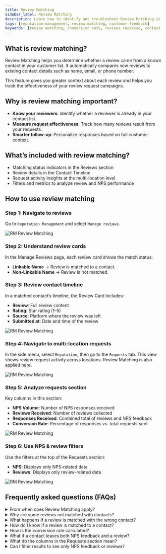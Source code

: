 ```yaml
---
title: Review Matching 
sidebar_label: Review Matching
description: Learn how to identify and troubleshoot Review Matching in the Reviews and Requests sections.
tags: [reputation-management, review-matching, customer-feedback]
keywords: [review matching, conversion rate, reviews received, contact timeline, nps feedback]
---
```


## What is review matching?

Review Matching helps you determine whether a review came from a known contact in your customer list. It automatically compares new reviews to existing contact details such as name, email, or phone number.

This feature gives you greater context about each review and helps you track the effectiveness of your review request campaigns.

## Why is review matching important?

- **Know your reviewers**: Identify whether a reviewer is already in your contact list.
- **Measure request effectiveness**: Track how many reviews result from your requests.
- **Smarter follow-up**: Personalize responses based on full customer context.

## What’s included with review matching?

- Matching status indicators in the Reviews section
- Review details in the Contact Timeline
- Request activity insights at the multi-location level
- Filters and metrics to analyze review and NPS performance

## How to use review matching

### Step 1: Navigate to reviews

Go to `Reputation Management` and select `Manage reviews`.

![RM Review Matching](./img/rm-review-matching1.png)


### Step 2: Understand review cards

In the Manage Reviews page, each review card shows the match status:

- **Linkable Name** → Review is matched to a contact.
- **Non-Linkable Name** → Review is not matched.

### Step 3: Review contact timeline

In a matched contact’s timeline, the Review Card includes:

- **Review**: Full review content  
- **Rating**: Star rating (1–5)  
- **Source**: Platform where the review was left  
- **Submitted at**: Date and time of the review

![RM Review Matching](./img/rm-review-matching2.png) 

### Step 4: Navigate to multi-location requests

In the side menu, select `Reputation`, then go to the `Requests` tab. This view shows review request activity across locations. Review Matching is also applied here.

![RM Review Matching](./img/rm-review-matching5.png)

### Step 5: Analyze requests section

Key columns in this section:

- **NPS Volume**: Number of NPS responses received  
- **Reviews Received**: Number of reviews collected  
- **Responses Received**: Combined total of reviews and NPS feedback  
- **Conversion Rate**: Percentage of responses vs. total requests sent

![RM Review Matching](./img/rm-review-matching3.png)
### Step 6: Use NPS & review filters

Use the filters at the top of the Requests section:

- **NPS**: Displays only NPS-related data  
- **Reviews**: Displays only review-related data

![RM Review Matching](./img/rm-review-matching4.png)

## Frequently asked questions (FAQs)

<details>
<summary>From when does Review Matching apply?</summary>

Review Matching applies only to new reviews received on or after September 30, 2025. Historical reviews will not be matched.
</details>

<details>
<summary>Why are some reviews not matched with contacts?</summary>

If the reviewer’s name, email, or phone does not match any contact, the review will remain unmatched.
</details>

<details>
<summary>What happens if a review is matched with the wrong contact?</summary>

Contact support to detach the review from the incorrect contact. Self-service options will be available soon.
</details>

<details>
<summary>How do I know if a review is matched to a contact?</summary>

In the Manage Reviews page:

- **Matched**: Name appears as a clickable link.  
- **Unmatched**: Name appears as plain text.
</details>

<details>
<summary>How is the conversion rate calculated?</summary>

Conversion Rate = (Total responses received ÷ Total requests sent) × 100.  
Responses include both NPS feedback and reviews.
</details>

<details>
<summary>What if a contact leaves both NPS feedback and a review?</summary>

The contact appears in both filters but is counted as one unique response for conversion calculations.
</details>

<details>
<summary>What do the columns in the Requests section mean?</summary>

- **NPS Volume**: Number of NPS feedback responses received  
- **Reviews Received**: Number of reviews collected  
- **Responses Received**: Combined total of NPS + reviews  
- **Conversion Rate**: Percentage of responses vs. requests sent
</details>

<details>
<summary>Can I filter results to see only NPS feedback or reviews?</summary>

Yes. Use the filters in the Requests section:

- **NPS**: Displays only NPS-related data  
- **Reviews**: Displays only review-related data
</details>